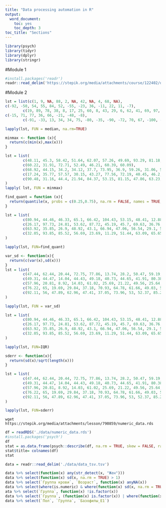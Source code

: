 ```yaml
---
title: "Data processing automation in R"
output:
  word_document:
    toc: yes
    toc_depth: 3
toc_title: "Sections"
---
```


```r
library(psych)
library(tidyr)
library(dplyr)
library(stringr)

```
#Module 1
```r
#install.packages('readr')
readr::read_delim('https://stepik.org/media/attachments/course/122402/data_tsv.tsv')
```
#Module 2
```r
lst = list(c(1, 9, NA, 88, 2, NA, 42, NA, 4, 68, NA),
c(-92, -50, 54, 55, 84, 52, -55, -23, 36, -11, 22, 11, -7),
        c(19, 89, 78, 38, 8, 17, 25, 60, 8, 43, 29, 6, 62, 41, 69, 97, 61, 83, 25, 24),
c(-15, 71, 77, 36, 66, -21, -48, -8),
        c(-91, -33, 13, 34, 34, 75, -80, -35, -90, -72, 70, 67, -100, -94, -18))

lapply(lst, FUN = median, na.rm=TRUE)

```
```r
minmax <- function (x){
  return(c(min(x),max(x)))
}

lst = list(
        c(48.11, 45.3, 58.42, 51.64, 62.07, 57.26, 49.69, 93.29, 81.18, 44.78, 55.1, 76.74, 58.08),
        c(60.22, 31.91, 72.71, 52.49, 46.21, 60.39, 60.09),
        c(68.92, 44.15, 34.2, 34.12, 37.7, 73.95, 36.9, 59.26, 31.06, 55.79, 73.92, 68.04, 53.73, 90.7, 39.66),
        c(17.24, 35.77, 57.57, 30.15, 43.27, 77.56, 72.19, 40.45, 46.2, 39.92),
        c(90.48, 31.16, 44.4, 21.94, 84.37, 53.15, 81.15, 47.86, 63.23, 46.75, 102.73)
)
lapply( lst, FUN = minmax)
```
```r
find_quant = function (x){
  return(quantile(x, probs = c(0.25,0.75), na.rm = FALSE, names = TRUE, type = 7))
}

lst = list(
        c(80.94, 44.46, 46.33, 65.1, 66.42, 104.43, 53.15, 48.41, 12.88, 51.1, 43.03, 40.3, 33.71, 55.1, 22.17),
        c(26.17, 97.73, 24.81, 53.62, 87.72, 45.19, 45.7, 69.63, 36.76, 7.17),
        c(63.92, 35.85, 26.9, 48.92, 43.1, 66.94, 47.06, 56.54, 29.1, 58.88),
        c(32.05, 93.85, 85.52, 56.69, 23.69, 11.29, 51.44, 63.09, 65.65, 35.73, 60.15, 30.93, -4.2)
)

lapply(lst, FUN=find_quant)
```
```r
var_sd <- function(x){
  return(c(var(x),sd(x)))
}
lst = list(
        c(47.44, 62.44, 20.44, 72.75, 77.86, 13.74, 28.2, 50.47, 59.19, 69.04),
        c(49.31, 44.47, 14.04, 44.43, 49.18, 40.73, 44.65, 41.91, 80.38, 80.09),
        c(57.96, 20.81, 8.92, 14.03, 61.02, 25.69, 21.22, 49.56, 25.64, 28.31),
        c(76.22, 65, 19.69, 29.84, 37.18, 70.93, 64.78, 61.66, 49.03, 51.56),
        c(92.11, 56, 47.89, 62.96, 47.41, 37.05, 73.96, 53, 52.37, 85.23)
)

lapply(lst, FUN = var_sd)
```
```r
lst = list(
        c(80.94, 44.46, 46.33, 65.1, 66.42, 104.43, 53.15, 48.41, 12.88, 51.1, 43.03, 40.3, 33.71, 55.1, 22.17),
        c(26.17, 97.73, 24.81, 53.62, 87.72, 45.19, 45.7, 69.63, 36.76, 7.17),
        c(63.92, 35.85, 26.9, 48.92, 43.1, 66.94, 47.06, 56.54, 29.1, 58.88),
        c(32.05, 93.85, 85.52, 56.69, 23.69, 11.29, 51.44, 63.09, 65.65, 35.73, 60.15, 30.93, -4.2)
)

lapply(lst, FUN=IQR)
```
```r
sderr <- function(x){
  return(sd(x)/sqrt(length(x)))
}

lst = list(
        c(47.44, 62.44, 20.44, 72.75, 77.86, 13.74, 28.2, 50.47, 59.19, 69.04),
        c(49.31, 44.47, 14.04, 44.43, 49.18, 40.73, 44.65, 41.91, 80.38, 80.09),
        c(57.96, 20.81, 8.92, 14.03, 61.02, 25.69, 21.22, 49.56, 25.64, 28.31),
        c(76.22, 65, 19.69, 29.84, 37.18, 70.93, 64.78, 61.66, 49.03, 51.56),
        c(92.11, 56, 47.89, 62.96, 47.41, 37.05, 73.96, 53, 52.37, 85.23)
)

lapply(lst, FUN=sderr)
```
```
wget https://stepik.org/media/attachments/lesson/790859/numeric_data.rds
```
```r
df = readRDS('./data/numeric_data.rds')
#install.packages('psych')
df
stat = as.data.frame(psych::describe(df, na.rm = TRUE, skew = FALSE, ranges = TRUE))
stat$title= colnames(df)
stat
```
```r
data = readr::read_delim('./data/data_tsv.tsv')

data %>% select(function(x) any(str_detect(x, "Жен")))
data %>% select(function(x) sd(x, na.rm = TRUE) > 1)
data %>% select(`Группа крови`, `Возраст`, function(x) anyNA(x))
data %>% select(where(is.numeric) & where(function(x) sd(x, na.rm = TRUE) > 1))
ata %>% select(`Группа`, function(x) !is.factor(x))
data %>% select(`Группа`, (function(x) is.factor(x)) | where(function(x) is.numeric(x)))
data %>% select(`Пол`, `Группа`, `Базофилы_E1`)
```
